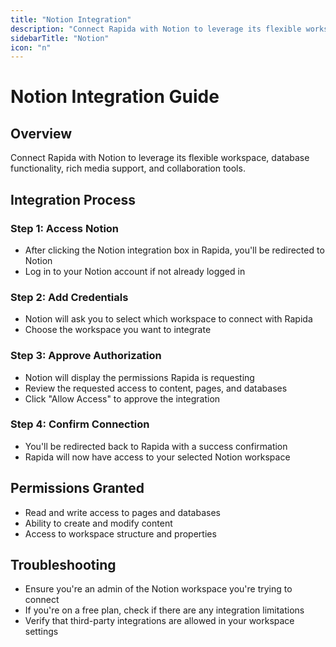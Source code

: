 ```yaml
---
title: "Notion Integration"
description: "Connect Rapida with Notion to leverage its flexible workspace features"
sidebarTitle: "Notion"
icon: "n"
---
```

# Notion Integration Guide

## Overview
Connect Rapida with Notion to leverage its flexible workspace, database functionality, rich media support, and collaboration tools.

## Integration Process

### Step 1: Access Notion
- After clicking the Notion integration box in Rapida, you'll be redirected to Notion
- Log in to your Notion account if not already logged in

### Step 2: Add Credentials
- Notion will ask you to select which workspace to connect with Rapida
- Choose the workspace you want to integrate

### Step 3: Approve Authorization
- Notion will display the permissions Rapida is requesting
- Review the requested access to content, pages, and databases
- Click "Allow Access" to approve the integration

### Step 4: Confirm Connection
- You'll be redirected back to Rapida with a success confirmation
- Rapida will now have access to your selected Notion workspace

## Permissions Granted
- Read and write access to pages and databases
- Ability to create and modify content
- Access to workspace structure and properties

## Troubleshooting
- Ensure you're an admin of the Notion workspace you're trying to connect
- If you're on a free plan, check if there are any integration limitations
- Verify that third-party integrations are allowed in your workspace settings
